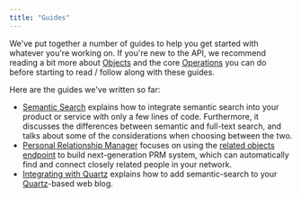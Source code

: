 ```yaml
---
title: "Guides"
---
```


We've put together a number of guides to help you get started with whatever you're working on. If you're new to the API, we recommend reading a bit more about [Objects](/objects) and the core [Operations](/operations) you can do before starting to read / follow along with these guides.

Here are the guides we've written so far:

- [Semantic Search](/guides/semantic-search) explains how to integrate semantic search into your product or service with only a few lines of code. Furthermore, it discusses the differences between semantic and full-text search, and talks about some of the considerations when choosing between the two.
- [Personal Relationship Manager](/guides/prm) focuses on using the [related objects endpoint](/operations/search#related-objects) to build next-generation PRM system, which can automatically find and connect closely related people in your network.
- [Integrating with Quartz](/guides/quartz) explains how to add semantic-search to your [Quartz](https://quartz.jzhao.xyz/)-based web blog.
